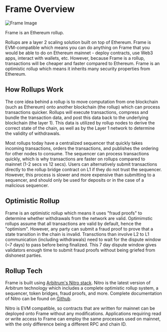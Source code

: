 # Frame Overview

<div
  style={{
    textAlign: "center",
    borderRadius: 8,
    overflow: "hidden",
  }}
>
  <img src="https://i.imgur.com/WdJM72I.png" alt="Frame Image" />
</div>

Frame is an Ethereum rollup.

Rollups are a layer 2 scaling solution built on top of Ethereum.
Frame is EVM-compatible which means you can do anything on Frame that you would be able to do on Ethereum mainnet - deploy contracts, use Web3 apps, interact with wallets, etc.
However, because Frame is a rollup, transactions will be cheaper and faster compared to Ethereum.
Frame is an optimistic rollup which means it inherits many security properties from Ethereum.

## How Rollups Work

The core idea behind a rollup is to move computation from one blockchain (such as Ethereum) onto another blockchain (the rollup) which can process transactions quicker.
Rollups will execute transactions, compress and bundle the transaction data, and post this data back to the underlying blockchain (the layer 1).
This data is utilized by rollup nodes to derive the correct state of the chain, as well as by the Layer 1 network to determine the validity of withdrawals.

Most rollups today have a centralized sequencer that quickly takes incoming transactions, orders the transactions, and publishes the ordering for other nodes to consume.
The sequencer can process transactions quickly, which is why transactions are faster on rollups compared to mainnet (1-2 secs vs 12 secs).
Users can alternatively submit transactions directly to the rollup bridge contract on L1 if they do not trust the sequencer.
However, this process is slower and more expensive than submitting to a sequencer, and should only be used for deposits or in the case of a malicious sequencer.

## Optimistic Rollup

Frame is an optimistic rollup which means it uses "fraud proofs" to determine whether withdrawals from the network are valid.
Optimimstic rollups assume that all transactions are valid by default, hence the "optimism".
However, any party can submit a fraud proof to prove that a state transition in the chain is invalid.
Transctions than involve L2 to L1 communication (including withdrawals) need to wait for the dispute window (~7 days) to pass before being finalized.
This 7 day dispute window gives validators enough time to submit fraud proofs without being griefed from dishonest parties.

## Rollup Tech

Frame is built using [Arbitrum's Nitro stack](https://docs.arbitrum.io/why-nitro).
Nitro is the latest version of Arbitrum technology which includes a complete optimistic rollup system, a sequencer, token bridges, fraud proofs, and more.
Complete documentation of Nitro can be found on [Github](https://github.com/OffchainLabs/nitro).

Nitro is EVM compatible, so contracts that are written for mainnet can be deployed onto Frame without any modifications.
Applications requiring read or write access to Frame can employ the same processes used on mainnet, with the only difference being a different RPC and chain ID.
